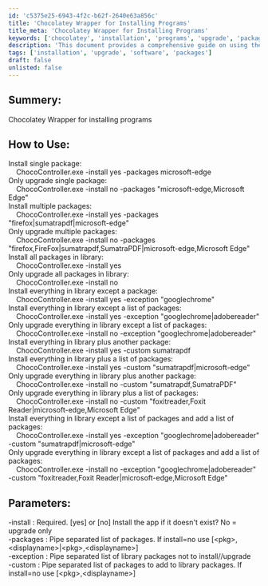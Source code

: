 ```yaml
---
id: 'c5375e25-6943-4f2c-b62f-2640e63a856c'
title: 'Chocolatey Wrapper for Installing Programs'
title_meta: 'Chocolatey Wrapper for Installing Programs'
keywords: ['chocolatey', 'installation', 'programs', 'upgrade', 'packages']
description: 'This document provides a comprehensive guide on using the Chocolatey Wrapper to install and upgrade various software packages efficiently. It covers commands for installing single and multiple packages, upgrading existing installations, and managing exceptions and custom packages in the library.'
tags: ['installation', 'upgrade', 'software', 'packages']
draft: false
unlisted: false
---
```

## Summery:

Chocolatey Wrapper for installing programs

## How to Use:

Install single package:  
&nbsp;&nbsp;&nbsp;&nbsp;ChocoController.exe -install yes -packages microsoft-edge  
Only upgrade single package:  
&nbsp;&nbsp;&nbsp;&nbsp;ChocoController.exe -install no -packages "microsoft-edge,Microsoft Edge"  
Install multiple packages:  
&nbsp;&nbsp;&nbsp;&nbsp;ChocoController.exe -install yes -packages "firefox|sumatrapdf|microsoft-edge"  
Only upgrade multiple packages:  
&nbsp;&nbsp;&nbsp;&nbsp;ChocoController.exe -install no -packages "firefox,FireFox|sumatrapdf,SumatraPDF|microsoft-edge,Microsoft Edge"  
Install all packages in library:  
&nbsp;&nbsp;&nbsp;&nbsp;ChocoController.exe -install yes  
Only upgrade all packages in library:  
&nbsp;&nbsp;&nbsp;&nbsp;ChocoController.exe -install no  
Install everything in library except a package:  
&nbsp;&nbsp;&nbsp;&nbsp;ChocoController.exe -install yes -exception "googlechrome"  
Install everything in library except a list of packages:  
&nbsp;&nbsp;&nbsp;&nbsp;ChocoController.exe -install yes -exception "googlechrome|adobereader"  
Only upgrade everything in library except a list of packages:  
&nbsp;&nbsp;&nbsp;&nbsp;ChocoController.exe -install no -exception "googlechrome|adobereader"  
Install everything in library plus another package:  
&nbsp;&nbsp;&nbsp;&nbsp;ChocoController.exe -install yes -custom sumatrapdf  
Install everything in library plus a list of packages:  
&nbsp;&nbsp;&nbsp;&nbsp;ChocoController.exe -install yes -custom "sumatrapdf|microsoft-edge"  
Only upgrade everything in library plus another package:  
&nbsp;&nbsp;&nbsp;&nbsp;ChocoController.exe -install no -custom "sumatrapdf,SumatraPDF"  
Only upgrade everything in library plus a list of packages:  
&nbsp;&nbsp;&nbsp;&nbsp;ChocoController.exe -install no -custom "foxitreader,Foxit Reader|microsoft-edge,Microsoft Edge"  
Install everything in library except a list of packages and add a list of packages:  
&nbsp;&nbsp;&nbsp;&nbsp;ChocoController.exe -install yes -exception "googlechrome|adobereader" -custom "sumatrapdf|microsoft-edge"  
Only upgrade everything in library except a list of packages and add a list of packages:  
&nbsp;&nbsp;&nbsp;&nbsp;ChocoController.exe -install no -exception "googlechrome|adobereader" -custom "foxitreader,Foxit Reader|microsoft-edge,Microsoft Edge"  

## Parameters:

-install : Required. [yes] or [no] Install the app if it doesn't exist? No = upgrade only  
-packages : Pipe separated list of packages. If install=no use [\<pkg>,\<displayname>|\<pkg>,\<displayname>]  
-exception : Pipe separated list of library packages not to install//upgrade  
-custom : Pipe separated list of packages to add to library packages. If install=no use [\<pkg>,\<displayname>]  












